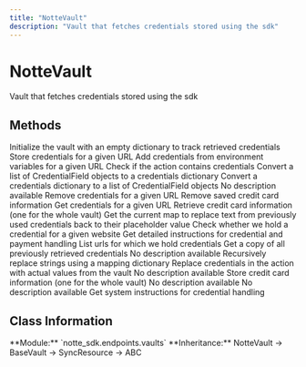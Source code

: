 ```yaml
---
title: "NotteVault"
description: "Vault that fetches credentials stored using the sdk"
---
```


# NotteVault

Vault that fetches credentials stored using the sdk

## Methods

<CardGroup cols={2}>
  <Card
    title="__init__"
    icon="function"
    href="__init__"
  >
    Initialize the vault with an empty dictionary to track retrieved credentials
  </Card>
  <Card
    title="add_credentials"
    icon="function"
    href="add_credentials"
  >
    Store credentials for a given URL
  </Card>
  <Card
    title="add_credentials_from_env"
    icon="function"
    href="add_credentials_from_env"
  >
    Add credentials from environment variables for a given URL
  </Card>
  <Card
    title="contains_credentials"
    icon="function"
    href="contains_credentials"
  >
    Check if the action contains credentials
  </Card>
  <Card
    title="credential_fields_to_dict"
    icon="function"
    href="credential_fields_to_dict"
  >
    Convert a list of CredentialField objects to a credentials dictionary
  </Card>
  <Card
    title="credentials_dict_to_field"
    icon="function"
    href="credentials_dict_to_field"
  >
    Convert a credentials dictionary to a list of CredentialField objects
  </Card>
  <Card
    title="delete"
    icon="function"
    href="delete"
  >
    No description available
  </Card>
  <Card
    title="delete_credentials"
    icon="function"
    href="delete_credentials"
  >
    Remove credentials for a given URL
  </Card>
  <Card
    title="delete_credit_card"
    icon="function"
    href="delete_credit_card"
  >
    Remove saved credit card information
  </Card>
  <Card
    title="get_credentials"
    icon="function"
    href="get_credentials"
  >
    Get credentials for a given URL
  </Card>
  <Card
    title="get_credit_card"
    icon="function"
    href="get_credit_card"
  >
    Retrieve credit card information (one for the whole vault)
  </Card>
  <Card
    title="get_replacement_map"
    icon="function"
    href="get_replacement_map"
  >
    Get the current map to replace text from previously used credentials back to their placeholder value
  </Card>
  <Card
    title="has_credential"
    icon="function"
    href="has_credential"
  >
    Check whether we hold a credential for a given website
  </Card>
  <Card
    title="instructions"
    icon="function"
    href="instructions"
  >
    Get detailed instructions for credential and payment handling
  </Card>
  <Card
    title="list_credentials"
    icon="function"
    href="list_credentials"
  >
    List urls for which we hold credentials
  </Card>
  <Card
    title="past_credentials"
    icon="function"
    href="past_credentials"
  >
    Get a copy of all previously retrieved credentials
  </Card>
  <Card
    title="patch_structured_completion"
    icon="function"
    href="patch_structured_completion"
  >
    No description available
  </Card>
  <Card
    title="recursive_replace_mapping"
    icon="function"
    href="recursive_replace_mapping"
  >
    Recursively replace strings using a mapping dictionary
  </Card>
  <Card
    title="replace_credentials"
    icon="function"
    href="replace_credentials"
  >
    Replace credentials in the action with actual values from the vault
  </Card>
  <Card
    title="reset"
    icon="function"
    href="reset"
  >
    No description available
  </Card>
  <Card
    title="set_credit_card"
    icon="function"
    href="set_credit_card"
  >
    Store credit card information (one for the whole vault)
  </Card>
  <Card
    title="start"
    icon="function"
    href="start"
  >
    No description available
  </Card>
  <Card
    title="stop"
    icon="function"
    href="stop"
  >
    No description available
  </Card>
  <Card
    title="system_instructions"
    icon="function"
    href="system_instructions"
  >
    Get system instructions for credential handling
  </Card>
</CardGroup>

## Class Information

<Info>
**Module:** `notte_sdk.endpoints.vaults`
**Inheritance:** NotteVault → BaseVault → SyncResource → ABC
</Info>

